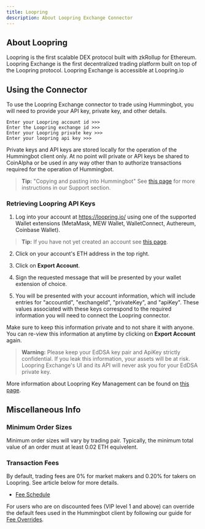 ```yaml
---
title: Loopring
description: About Loopring Exchange Connector
---
```


## About Loopring

Loopring is the first scalable DEX protocol built with zkRollup for Ethereum. Loopring Exchange is the first decentralized trading platform built on top of the Loopring protocol. Loopring Exchange is accessible at Loopring.io

## Using the Connector

To use the Loopring Exchange connector to trade using Hummingbot, you will need to provide your API key, private key, and other details.

```
Enter your Loopring account id >>>
Enter the Loopring exchange id >>>
Enter your Loopring private key >>>
Enter your loopring api key >>>
```

Private keys and API keys are stored locally for the operation of the Hummingbot client only. At no point will private or API keys be shared to CoinAlpha or be used in any way other than to authorize transactions required for the operation of Hummingbot.

> **Tip:** "Copying and pasting into Hummingbot" See [this page](/intro/support/#paste-items-from-clipboard-in-putty) for more instructions in our Support section.

### Retrieving Loopring API Keys

1. Log into your account at https://loopring.io/ using one of the supported Wallet extensions (MetaMask, MEW Wallet, WalletConnect, Authereum, Coinbase Wallet).

> **Tip:** If you have not yet created an account see [this page](https://blogs.loopring.org/loopring-exchange-faq/#how-do-i-register-an-account).

2. Click on your account's ETH address in the top right.

3. Click on **Export Account**.

4. Sign the requested message that will be presented by your wallet extension of choice.

5. You will be presented with your account information, which will include entries for "accountId", "exchangeId", "privateKey", and "apiKey". These values associated with these keys correspond to the required information you will need to connect the Loopring connector.

Make sure to keep this information private and to not share it with anyone. You can re-view this information at anytime by clicking on **Export Account** again.

> **Warning:** Please keep your EdDSA key pair and ApiKey strictly confidential. If you leak this information, your assets will be at risk. Loopring Exchange's UI and its API will never ask you for your EdDSA private key.

More information about Loopring Key Management can be found on [this page](https://docs.loopring.io/en/basics/key_mgmt.html).

## Miscellaneous Info

### Minimum Order Sizes

Minimum order sizes will vary by trading pair. Typically, the minimum total value of an order must at least 0.02 ETH equivelent.

### Transaction Fees

By default, trading fees are 0% for market makers and 0.20% for takers on Loopring. See article below for more details.

- [Fee Schedule](https://loopring.io/document/fees)

For users who are on discounted fees (VIP level 1 and above) can override the default fees used in the Hummingbot client by following our guide for [Fee Overrides](/operation/adv-command-ref/#fee-override).
